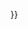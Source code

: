 {{fb team |t=自由球員 |tan=自由球員 |tc=none |abb={{#if:{{{abb|}}}|FA}}<!-- |oc={{#if:{{{oc|}}}|{{{oc}}} }}--> }}<!-- --><noinclude></noinclude>